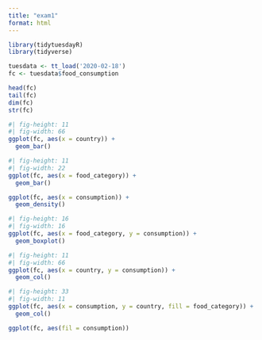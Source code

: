```yaml
---
title: "exam1"
format: html
---
```


```r
library(tidytuesdayR)
library(tidyverse)
```

```r
tuesdata <- tt_load('2020-02-18')
fc <- tuesdata$food_consumption
```

```r
head(fc)
tail(fc)
dim(fc)
str(fc)
```

```r
#| fig-height: 11
#| fig-width: 66
ggplot(fc, aes(x = country)) +
  geom_bar()
```

```r
#| fig-height: 11
#| fig-width: 22
ggplot(fc, aes(x = food_category)) +
  geom_bar()
```

```r
ggplot(fc, aes(x = consumption)) +
  geom_density()
```

```r
#| fig-height: 16
#| fig-width: 16
ggplot(fc, aes(x = food_category, y = consumption)) +
  geom_boxplot()
```

```r
#| fig-height: 11
#| fig-width: 66
ggplot(fc, aes(x = country, y = consumption)) +
  geom_col()
```

```r
#| fig-height: 33
#| fig-width: 11
ggplot(fc, aes(x = consumption, y = country, fill = food_category)) +
  geom_col()
```

```r
ggplot(fc, aes(fil = consumption))
```

```r

```

